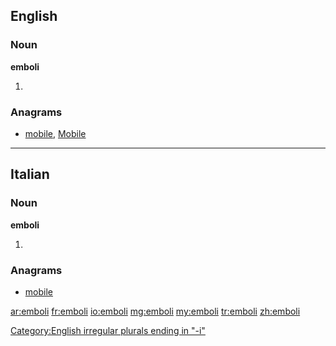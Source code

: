 ==English==

===Noun===
'''emboli'''

# {{plural of|[[embolus]]}}

===Anagrams===
* {{alphagram|beilmo}} [[mobile#English|mobile]], [[Mobile#English|Mobile]]
[[Category:English irregular plurals ending in "-i"]]
----
==Italian==

===Noun===
'''emboli''' {{m}}

# {{plural of|[[embolo]]|lang=it}}

===Anagrams===
* {{alphagram|beilmo}} [[mobile#Italian|mobile]]

[[ar:emboli]]
[[fr:emboli]]
[[io:emboli]]
[[mg:emboli]]
[[my:emboli]]
[[tr:emboli]]
[[zh:emboli]]